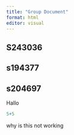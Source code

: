 ```yaml
---
title: "Group Document"
format: html
editor: visual
---
```


## S243036

## s194377

## s204697

Hallo

```r
5+5
```

why is this not working
